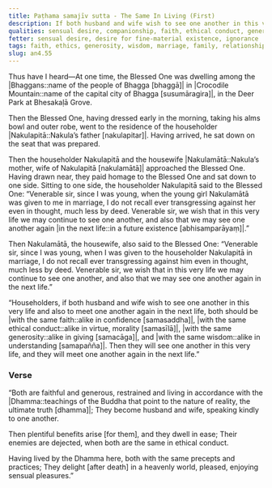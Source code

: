 ```yaml
---
title: Paṭhama samajīv sutta - The Same In Living (First)
description: If both husband and wife wish to see one another in this very life and also to meet one another again in the next life, both should be alike in faith, ethical conduct, giving, and wisdom.
qualities: sensual desire, companionship, faith, ethical conduct, generosity, wisdom, sense restraint, right speech
fetter: sensual desire, desire for fine-material existence, ignorance
tags: faith, ethics, generosity, wisdom, marriage, family, relationships, benefits, ease, enemies, ethical conduct, virtue, confidence, giving, precepts, practices, Dhamma, heavenly world, sensual pleasures, an, an4
slug: an4.55
---
```


Thus have I heard—At one time, the Blessed One was dwelling among the |Bhaggans::name of the people of Bhagga [bhaggā]| in |Crocodile Mountain::name of the capital city of Bhagga [susumāragira]|, in the Deer Park at Bhesakaḷā Grove.

Then the Blessed One, having dressed early in the morning, taking his alms bowl and outer robe, went to the residence of the householder |Nakulapitā::Nakula’s father [nakulapitar]|. Having arrived, he sat down on the seat that was prepared.

Then the householder Nakulapitā and the housewife |Nakulamātā::Nakula’s mother, wife of Nakulapitā [nakulamātā]| approached the Blessed One. Having drawn near, they paid homage to the Blessed One and sat down to one side. Sitting to one side, the householder Nakulapitā said to the Blessed One: “Venerable sir, since I was young, when the young girl Nakulamātā was given to me in marriage, I do not recall ever transgressing against her even in thought, much less by deed. Venerable sir, we wish that in this very life we may continue to see one another, and also that we may see one another again |in the next life::in a future existence [abhisamparāyaṃ]|.”

Then Nakulamātā, the housewife, also said to the Blessed One: “Venerable sir, since I was young, when I was given to the householder Nakulapitā in marriage, I do not recall ever transgressing against him even in thought, much less by deed. Venerable sir, we wish that in this very life we may continue to see one another, and also that we may see one another again in the next life.”

“Householders, if both husband and wife wish to see one another in this very life and also to meet one another again in the next life, both should be |with the same faith::alike in confidence [samasaddha]|, |with the same ethical conduct::alike in virtue, morality [samasīlā]|, |with the same generosity::alike in giving [samacāga]|, and |with the same wisdom::alike in understanding [samapañña]|. Then they will see one another in this very life, and they will meet one another again in the next life.”

### Verse

“Both are faithful and generous,
restrained and living in accordance with the |Dhamma::teachings of the Buddha that point to the nature of reality, the ultimate truth [dhamma]|;
They become husband and wife,
speaking kindly to one another.

Then plentiful benefits arise [for them],
and they dwell in ease;
Their enemies are dejected,
when both are the same in ethical conduct.

Having lived by the Dhamma here,
both with the same precepts and practices;
They delight [after death] in a heavenly world,
pleased, enjoying sensual pleasures.”